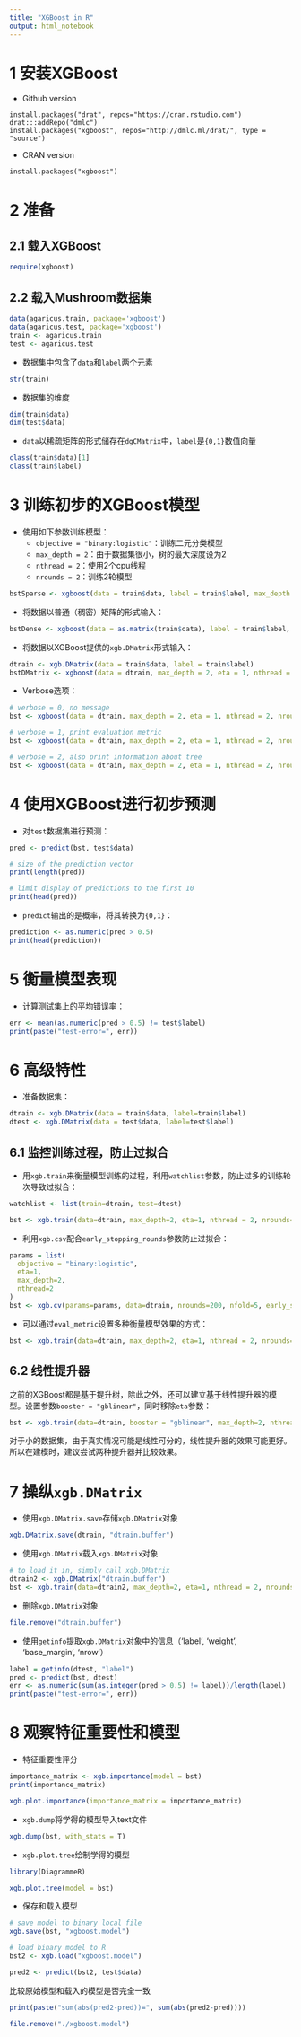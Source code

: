 ```yaml
---
title: "XGBoost in R"
output: html_notebook
---
```



# 1 安装XGBoost
+ Github version
```
install.packages("drat", repos="https://cran.rstudio.com")
drat:::addRepo("dmlc")
install.packages("xgboost", repos="http://dmlc.ml/drat/", type = "source")
```

+ CRAN version
```
install.packages("xgboost")
```

# 2 准备
## 2.1 载入XGBoost
```r
require(xgboost)
```

## 2.2 载入Mushroom数据集
```r
data(agaricus.train, package='xgboost')
data(agaricus.test, package='xgboost')
train <- agaricus.train
test <- agaricus.test
```

+ 数据集中包含了`data`和`label`两个元素
```r
str(train)
```

+ 数据集的维度
```r
dim(train$data)
dim(test$data)
```

+ `data`以稀疏矩阵的形式储存在`dgCMatrix`中，`label`是`{0,1}`数值向量
```r
class(train$data)[1]
class(train$label)
```

# 3 训练初步的XGBoost模型
+ 使用如下参数训练模型：
    + `objective = "binary:logistic"`：训练二元分类模型  
    + `max_depth = 2`：由于数据集很小，树的最大深度设为2  
    + `nthread = 2`：使用2个cpu线程  
    + `nrounds = 2`：训练2轮模型  

```r
bstSparse <- xgboost(data = train$data, label = train$label, max_depth = 2, eta = 1, nthread = 2, nrounds = 2, objective = "binary:logistic")
```

+ 将数据以普通（稠密）矩阵的形式输入：
```r
bstDense <- xgboost(data = as.matrix(train$data), label = train$label, max_depth = 2, eta = 1, nthread = 2, nrounds = 2, objective = "binary:logistic")
```

+ 将数据以XGBoost提供的`xgb.DMatrix`形式输入：
```r
dtrain <- xgb.DMatrix(data = train$data, label = train$label)
bstDMatrix <- xgboost(data = dtrain, max_depth = 2, eta = 1, nthread = 2, nrounds = 2, objective = "binary:logistic")
```

+ Verbose选项：
```r
# verbose = 0, no message
bst <- xgboost(data = dtrain, max_depth = 2, eta = 1, nthread = 2, nrounds = 2, objective = "binary:logistic", verbose = 0)
```

```r
# verbose = 1, print evaluation metric
bst <- xgboost(data = dtrain, max_depth = 2, eta = 1, nthread = 2, nrounds = 2, objective = "binary:logistic", verbose = 1)
```

```r
# verbose = 2, also print information about tree
bst <- xgboost(data = dtrain, max_depth = 2, eta = 1, nthread = 2, nrounds = 2, objective = "binary:logistic", verbose = 2)
```

# 4 使用XGBoost进行初步预测
+ 对`test`数据集进行预测：
```r
pred <- predict(bst, test$data)

# size of the prediction vector
print(length(pred))

# limit display of predictions to the first 10
print(head(pred))
```

+ `predict`输出的是概率，将其转换为`{0,1}`：
```r
prediction <- as.numeric(pred > 0.5)
print(head(prediction))
```

# 5 衡量模型表现
+ 计算测试集上的平均错误率：
```r
err <- mean(as.numeric(pred > 0.5) != test$label)
print(paste("test-error=", err))
```

# 6 高级特性
+ 准备数据集：
```r
dtrain <- xgb.DMatrix(data = train$data, label=train$label)
dtest <- xgb.DMatrix(data = test$data, label=test$label)
```

## 6.1 监控训练过程，防止过拟合
+ 用`xgb.train`来衡量模型训练的过程，利用`watchlist`参数，防止过多的训练轮次导致过拟合：
```r
watchlist <- list(train=dtrain, test=dtest)

bst <- xgb.train(data=dtrain, max_depth=2, eta=1, nthread = 2, nrounds=2, watchlist=watchlist, objective = "binary:logistic")
```

+ 利用`xgb.csv`配合`early_stopping_rounds`参数防止过拟合：
```r
params = list(
  objective = "binary:logistic",
  eta=1,
  max_depth=2,
  nthread=2
)
bst <- xgb.cv(params=params, data=dtrain, nrounds=200, nfold=5, early_stopping_rounds=5, metrics = list("auc"))
```

+ 可以通过`eval_metric`设置多种衡量模型效果的方式：
```r
bst <- xgb.train(data=dtrain, max_depth=2, eta=1, nthread = 2, nrounds=2, watchlist=watchlist, eval_metric = "error", eval_metric = "logloss", objective = "binary:logistic")
```

## 6.2 线性提升器
之前的XGBoost都是基于提升树，除此之外，还可以建立基于线性提升器的模型。设置参数`booster = "gblinear"`，同时移除`eta`参数：
```r
bst <- xgb.train(data=dtrain, booster = "gblinear", max_depth=2, nthread = 2, nrounds=2, watchlist=watchlist, eval_metric = "error", eval_metric = "logloss", objective = "binary:logistic")
```

对于小的数据集，由于真实情况可能是线性可分的，线性提升器的效果可能更好。所以在建模时，建议尝试两种提升器并比较效果。

# 7 操纵`xgb.DMatrix`
+ 使用`xgb.DMatrix.save`存储`xgb.DMatrix`对象
```r
xgb.DMatrix.save(dtrain, "dtrain.buffer")
```

+ 使用`xgb.DMatrix`载入`xgb.DMatrix`对象
```r
# to load it in, simply call xgb.DMatrix
dtrain2 <- xgb.DMatrix("dtrain.buffer")
bst <- xgb.train(data=dtrain2, max_depth=2, eta=1, nthread = 2, nrounds=2, watchlist=watchlist, objective = "binary:logistic")
```

+ 删除`xgb.DMatrix`对象
```r
file.remove("dtrain.buffer")
```

+ 使用`getinfo`提取`xgb.DMatrix`对象中的信息（'label', 'weight', 'base_margin', 'nrow'）
```r
label = getinfo(dtest, "label")
pred <- predict(bst, dtest)
err <- as.numeric(sum(as.integer(pred > 0.5) != label))/length(label)
print(paste("test-error=", err))
```

# 8 观察特征重要性和模型
+ 特征重要性评分
```r
importance_matrix <- xgb.importance(model = bst)
print(importance_matrix)
```

```r
xgb.plot.importance(importance_matrix = importance_matrix)
```

+ `xgb.dump`将学得的模型导入text文件
```r
xgb.dump(bst, with_stats = T)
```

+ `xgb.plot.tree`绘制学得的模型
```r
library(DiagrammeR)
```

```r
xgb.plot.tree(model = bst)
```

+ 保存和载入模型
```r
# save model to binary local file
xgb.save(bst, "xgboost.model")
```

```r
# load binary model to R
bst2 <- xgb.load("xgboost.model")
```

```r
pred2 <- predict(bst2, test$data)
```

比较原始模型和载入的模型是否完全一致
```r
print(paste("sum(abs(pred2-pred))=", sum(abs(pred2-pred))))
```

```r
file.remove("./xgboost.model")
```






























































